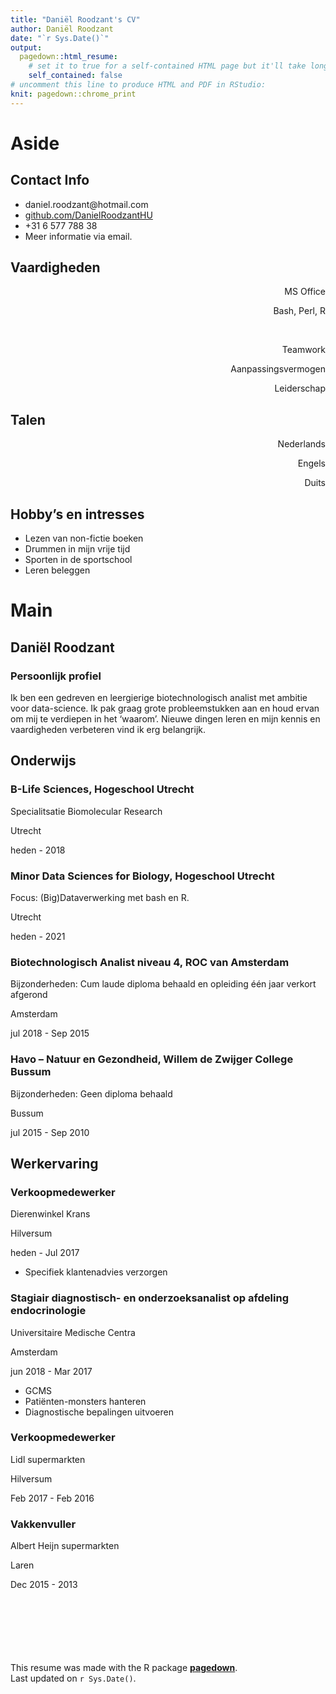 ```yaml
---
title: "Daniël Roodzant's CV"
author: Daniël Roodzant
date: "`r Sys.Date()`"
output:
  pagedown::html_resume:
    # set it to true for a self-contained HTML page but it'll take longer to render
    self_contained: false
# uncomment this line to produce HTML and PDF in RStudio:
knit: pagedown::chrome_print
---
```


Aside
================================================================================
Contact Info {#contact}
--------------------------------------------------------------------------------

- <i class="fa fa-envelope"></i> daniel.roodzant@hotmail.com
- <i class="fa fa-github"></i> [github.com/DanielRoodzantHU](https://github.com/DanielRoodzantHU)
- <i class="fa fa-phone"></i> +31 6 577 788 38
- Meer informatie via email. 

Vaardigheden {#skills}
--------------------------------------------------------------------------------
<p style="text-align: right;">
MS Office <i class="fas fa-circle"></i><i class="fas fa-circle"></i><i class="fas fa-circle"></i><i class="fas fa-circle"></i><i class="far fa-circle"></i></p>
<p style="text-align: right;">
Bash, Perl, R    <i class="fas fa-circle"></i><i class="fas fa-circle"></i><i class="fas fa-circle"></i><i class="far fa-circle"></i><i class="far fa-circle"></i></p><br>
<p style="text-align: right;">
Teamwork    <i class="fas fa-circle"></i><i class="fas fa-circle"></i><i class="fas fa-circle"></i><i class="fas fa-circle"></i><i class="far fa-circle"></i></p>
<p style="text-align: right;">
Aanpassingsvermogen     <i class="fas fa-circle"></i><i class="fas fa-circle"></i><i class="fas fa-circle"></i><i class="fas fa-circle"></i><i class="far fa-circle"></i></p>
<p style="text-align: right;">
Leiderschap     <i class="fas fa-circle"></i><i class="fas fa-circle"></i><i class="fas fa-circle"></i><i class="fas fa-circle"></i><i class="far fa-circle"></i></p>

Talen {#skills}
--------------------------------------------------------------------------------
<p style="text-align: right;">
Nederlands <i class="fas fa-circle"></i><i class="fas fa-circle"></i><i class="fas fa-circle"></i><i class="fas fa-circle"></i><i class="fas fa-circle"></i></p>
<p style="text-align: right;">
Engels <i class="fas fa-circle"></i><i class="fas fa-circle"></i><i class="fas fa-circle"></i><i class="fas fa-circle"></i><i class="fas fa-circle"></i></p>
<p style="text-align: right;">
Duits <i class="fas fa-circle"></i><i class="fas fa-circle"></i><i class="far fa-circle"></i><i class="far fa-circle"></i><i class="far fa-circle"></i></p>

Hobby's en intresses {#skills}
--------------------------------------------------------------------------------
- Lezen van non-fictie boeken
- Drummen in mijn vrije tijd
- Sporten in de sportschool
- Leren beleggen


Main
================================================================================

Daniël Roodzant {#title}
--------------------------------------------------------------------------------

### Persoonlijk profiel
Ik ben een gedreven en leergierige biotechnologisch analist met ambitie voor data-science. Ik pak graag grote probleemstukken aan en houd ervan om mij te verdiepen in het ‘waarom’. Nieuwe dingen leren en mijn kennis en vaardigheden verbeteren vind ik erg belangrijk.


Onderwijs {data-icon=graduation-cap data-concise=true}
--------------------------------------------------------------------------------

### B-Life Sciences, Hogeschool Utrecht

Specialitsatie Biomolecular Research

Utrecht

heden - 2018

### Minor Data Sciences for Biology, Hogeschool Utrecht

Focus: (Big)Dataverwerking met bash en R.

Utrecht

heden - 2021

### Biotechnologisch Analist niveau 4, ROC van Amsterdam

Bijzonderheden: Cum laude diploma behaald en opleiding één jaar verkort afgerond

Amsterdam

jul 2018 - Sep 2015

### Havo – Natuur en Gezondheid, Willem de Zwijger College Bussum

Bijzonderheden: Geen diploma behaald

Bussum

jul 2015 - Sep 2010

Werkervaring {data-icon=suitcase}
--------------------------------------------------------------------------------

### Verkoopmedewerker

Dierenwinkel Krans

Hilversum

heden - Jul 2017

::: concise
- Specifiek klantenadvies verzorgen
::: 

### Stagiair diagnostisch- en onderzoeksanalist op afdeling endocrinologie

Universitaire Medische Centra

Amsterdam

jun 2018 - Mar 2017

::: concise
- GCMS
- Patiënten-monsters hanteren
- Diagnostische bepalingen uitvoeren
::: 

### Verkoopmedewerker
 
Lidl supermarkten

Hilversum

Feb 2017 - Feb 2016

### Vakkenvuller

Albert Heijn supermarkten

Laren

Dec 2015 - 2013

<br>
<br>
<br>
<br>
<br>
<br>
This resume was made with the R package [**pagedown**](https://github.com/rstudio/pagedown). <br>
Last updated on `r Sys.Date()`.
